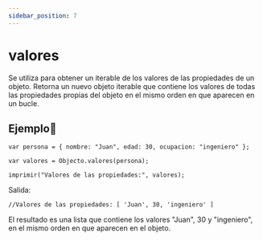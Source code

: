 ```yaml
---
sidebar_position: 7
---
```



# valores

Se utiliza para obtener un iterable de los valores de las propiedades de un objeto. Retorna un nuevo objeto iterable que contiene los valores de todas las propiedades propias del objeto en el mismo orden en que aparecen en un bucle.

## Ejemplo📝

```dummy
var persona = { nombre: "Juan", edad: 30, ocupacion: "ingeniero" };

var valores = Objecto.valores(persona);

imprimir("Valores de las propiedades:", valores);
```

Salida:

```dummy
//Valores de las propiedades: [ 'Juan', 30, 'ingeniero' ]
```
El resultado es una lista que contiene los valores "Juan", 30 y "ingeniero", en el mismo orden en que aparecen en el objeto.